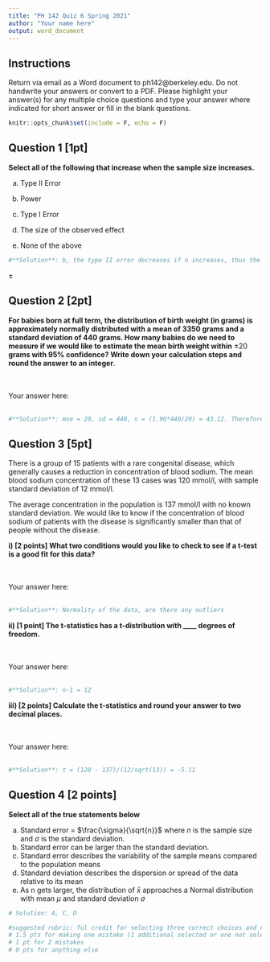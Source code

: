 ```yaml
---
title: "PH 142 Quiz 6 Spring 2021"
author: "Your name here"
output: word_document
---
```


## Instructions
Return via email as a Word document to ph142@berkeley.edu. Do not handwrite your answers or convert to a PDF. Please highlight your answer(s) for any multiple choice questions and type your answer where indicated for short answer or fill in the blank questions.

```r
knitr::opts_chunk$set(include = F, echo = F)
```


## Question 1 [1pt]
**Select all of the following that increase when the sample size increases.** <p>

(a) Type II Error <p>
(b) Power <p>
(c) Type I Error <p>
(d) The size of the observed effect <p>
(e) None of the above <p>

```r
#**Solution**: b, the type II error decreases if n increases, thus the power will increase.
```

\newpage
$\pm$

## Question 2 [2pt]

**For babies born at full term, the distribution of birth weight (in grams) is approximately normally distributed with a mean of 3350 grams and a standard deviation of 440 grams. How many babies do we need to measure if we would like to estimate the mean birth weight within** $\pm 20$ **grams with 95% confidence? Write down your calculation steps and round the answer to an integer**. <p>

\
\
Your answer here:
\
\

```r
#**Solution**: moe = 20, sd = 440, n = (1.96*440/20) = 43.12. Therefore 44 are needed.
```

\newpage

## Question 3 [5pt]

There is a group of 15 patients with a rare congenital disease, which generally causes a reduction in concentration of blood sodium. The mean blood sodium concentration of these 13 cases was 120 mmol/l, with sample standard deviation of 12 mmol/l.

The average concentration in the population is 137 mmol/l with no known standard deviation. We would like to know if the concentration of blood sodium of patients with the disease is significantly smaller than that of people without the disease.

**i) [2 points] What two conditions would you like to check to see if a t-test is a good fit for this data?** <p>
\
\
Your answer here:
\
\

```r
#**Solution**: Normality of the data, are there any outliers
```


**ii) [1 point] The t-statistics has a t-distribution with ____ degrees of freedom. ** <p>
\
\
Your answer here:
\
\

```r
#**Solution**: n-1 = 12
```


**iii) [2 points] Calculate the t-statistics and round your answer to two decimal places. ** <p>
\
\
Your answer here:
\
\

```r
#**Solution**: t = (120 - 137)/(12/sqrt(13)) = -5.11
```


\newpage

## Question 4 [2 points] 

**Select all of the true statements below**

(a) Standard error = $\frac{\sigma}{\sqrt{n}}$ where $n$ is the sample size and $\sigma$ is the standard deviation. \
(b) Standard error can be larger than the standard deviation. \
(c) Standard error describes the variability of the sample means compared to the population means \
(d) Standard deviation describes the dispersion or spread of the data relative to its mean \
(e) As n gets larger, the distribution of $\bar{x}$ approaches a Normal distribution with mean $\mu$ and standard deviation $\sigma$ \


```r
# Solution: A, C, D

#suggested rubric: ful credit for selecting three correct choices and no others
# 1.5 pts for making one mistake (1 additional selected or one not selected)
# 1 pt for 2 mistakes
# 0 pts for anything else
```







